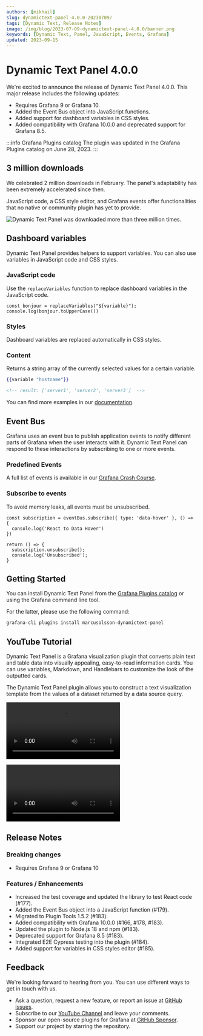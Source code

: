 ```yaml
---
authors: [mikhail]
slug: dynamictext-panel-4.0.0-20230709/
tags: [Dynamic Text, Release Notes]
image: /img/blog/2023-07-09-dynamictext-panel-4.0.0/banner.png
keywords: [Dynamic Text, Panel, JavaScript, Events, Grafana]
updated: 2023-09-15
---
```



# Dynamic Text Panel 4.0.0

We're excited to announce the release of Dynamic Text Panel 4.0.0. This major release includes the following updates:

- Requires Grafana 9 or Grafana 10.
- Added the Event Bus object into JavaScript functions.
- Added support for dashboard variables in CSS styles.
- Added compatibility with Grafana 10.0.0 and deprecated support for Grafana 8.5.

:::info Grafana Plugins catalog
The plugin was updated in the Grafana Plugins catalog on June 28, 2023.
:::

## 3 million downloads

We celebrated 2 million downloads in February. The panel's adaptability has been extremely accelerated since then.

JavaScript code, a CSS style editor, and Grafana events offer functionalities that no native or community plugin has yet to provide.

<Image
  title="Dynamic Text Panel was downloaded more than three million times."
  src="/img/blog/2023-07-09-dynamictext-panel-4.0.0/downloads.png"
  lazy={false}
/>

## Dashboard variables

Dynamic Text Panel provides helpers to support variables. You can also use variables in JavaScript code and CSS styles.

### JavaScript code

Use the `replaceVariables` function to replace dashboard variables in the JavaScript code.

```
const bonjour = replaceVariables("${variable}");
console.log(bonjour.toUpperCase())
```

### Styles

Dashboard variables are replaced automatically in CSS styles.

### Content

Returns a string array of the currently selected values for a certain variable.

```handlebars
{{variable "hostname"}}

<!-- result: ['server1', 'server2', 'server3']  -->
```

You can find more examples in our [documentation](/plugins/volkovlabs-dynamictext-panel/variables/).

## Event Bus

Grafana uses an event bus to publish application events to notify different parts of Grafana when the user interacts with it. Dynamic Text Panel can respond to these interactions by subscribing to one or more events.

### Predefined Events

A full list of events is available in our [Grafana Crash Course](/grafana/developer/eventbus).

### Subscribe to events

To avoid memory leaks, all events must be unsubscribed.

```
const subscription = eventBus.subscribe({ type: 'data-hover' }, () => {
  console.log('React to Data Hover')
})

return () => {
  subscription.unsubscribe();
  console.log('Unsubscribed');
}
```

## Getting Started

You can install Dynamic Text Panel from the [Grafana Plugins catalog](https://grafana.com/grafana/plugins/marcusolsson-dynamictext-panel/) or using the Grafana command line tool.

For the latter, please use the following command:

```bash
grafana-cli plugins install marcusolsson-dynamictext-panel
```

## YouTube Tutorial

Dynamic Text Panel is a Grafana visualization plugin that converts plain text and table data into visually appealing, easy-to-read information cards. You can use variables, Markdown, and Handlebars to customize the look of the outputted cards.

The Dynamic Text Panel plugin allows you to construct a text visualization template from the values of a dataset returned by a data source query.

<Video
  src="https://www.youtube.com/embed/MpNZ4Yl-p0U"
  title="Markdown, HTML, and Handlebars for transforming data visualizations."
/>

<Video
  src="https://www.youtube.com/embed/lJqk5Gobec4"
  title="JavaScript code in Dynamic Text Panel."
/>

## Release Notes

### Breaking changes

- Requires Grafana 9 or Grafana 10

### Features / Enhancements

- Increased the test coverage and updated the library to test React code (#177).
- Added the Event Bus object into a JavaScript function (#179).
- Migrated to Plugin Tools 1.5.2 (#183).
- Added compatibility with Grafana 10.0.0 (#166, #178, #183).
- Updated the plugin to Node.js 18 and npm (#183).
- Deprecated support for Grafana 8.5 (#183).
- Integrated E2E Cypress testing into the plugin (#184).
- Added support for variables in CSS styles editor (#185).

## Feedback

We're looking forward to hearing from you. You can use different ways to get in touch with us.

- Ask a question, request a new feature, or report an issue at [GitHub issues](https://github.com/volkovlabs/volkovlabs-dynamictext-panel/issues).
- Subscribe to our [YouTube Channel](https://www.youtube.com/@volkovlabs) and leave your comments.
- Sponsor our open-source plugins for Grafana at [GitHub Sponsor](https://github.com/sponsors/VolkovLabs).
- Support our project by starring the repository.
